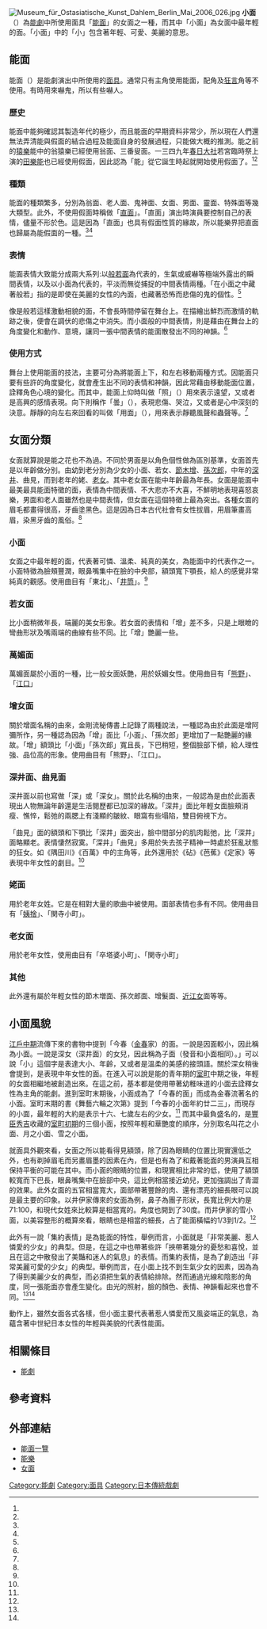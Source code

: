 [[File:Museum_für_Ostasiatische_Kunst_Dahlem_Berlin_Mai_2006_026.jpg|thumb]]
'''小面'''（{{jpn|j=小面|hg=こおもて|rm=koomote|f=y}}）為[[能劇|能劇]]中所使用面具「[[能面|能面]]」的女面之一種，而其中「小面」為女面中最年輕的面。「小面」中的「小」包含著年輕、可愛、美麗的意思。{{external media
| image1 = [http://webarchives.tnm.jp/imgsearch/show/C0073499 能面 小面（東京國立博物館館藏）]
}}

==能面==
能面（{{lang-ja|のうめん、面おもて}}）是能劇演出中所使用的[[面具|面具]]。通常只有主角使用能面，配角及[[狂言|狂言]]角等不使用。有時用來嚇鬼，所以有些嚇人。

===歷史===
能面中能夠確認其製造年代的極少，而且能面的早期資料非常少，所以現在人們還無法弄清能與假面的結合過程及能面自身的發展過程，只能做大概的推測。能之前的[[猿樂|猿樂]]能中的翁猿樂已經使用翁面、三番叟面。一三四九年[[春日大社|春日大社]]若宮臨時祭上演的[[田樂能|田樂能]]也已經使用假面，因此認為「能」從它誕生時起就開始使用假面了。<ref name = "能面入門"/><ref name="能の歴史"/>

===種類===
能面的種類繁多，分別為翁面、老人面、鬼神面、女面、男面、靈面、特殊面等幾大類型。此外，不使用假面時稱做「[[直面|直面]]」。「直面」演出時演員要控制自己的表情，儘量不形於色。這是因為「直面」也具有假面性質的緣故，所以能樂界把直面也歸屬為能假面的一種。<ref name = "能面の風姿"/><ref name = "能美"/>

===表情===
能面表情大致能分成兩大系列:以[[般若之面|般若面]]為代表的，生氣或威嚇等極端外露出的瞬間表情，以及以小面為代表的，平淡而無從捕捉的中間表情兩種。「在小面之中藏著般若」指的是即使在美麗的女性的內面，也藏著恐怖而悲傷的鬼的個性。<ref name = "能面の風姿"/>

像是般若這樣激動相貌的面，不會長時間停留在舞台上。在描繪出鮮烈而激情的軌跡之後，便會在調伏的悲傷之中消失。而小面般的中間表情，則是藉由在舞台上的角度變化和動作、意境，讓同一張中間表情的能面散發出不同的神韻。<ref name = "能面入門"/>

===使用方式===
舞台上使用能面的技法，主要可分為將能面上下，和左右移動兩種方式。因能面只要有些許的角度變化，就會產生出不同的表情和神韻，因此常藉由移動能面位置，詮釋角色心境的變化。而其中，能面上仰時叫做「照」（{{jpn|j=照|hg=ラス}}）用來表示遠望，又或者是高興的感情表現。向下則稱作「曇」（{{jpn|j=曇|hg=ラス}}），表現悲傷、哭泣，又或者是心中深刻的決意。靜靜的向左右來回看的叫做「用面」（{{jpn|j=面ヲ使ウ}}），用來表示靜聽風聲和蟲聲等。<ref name = "能面入門"/>

==女面分類==
女面就算說是能之花也不為過。不同於男面是以角色個性做為區別基準，女面首先是以年齡做分別。由幼到老分別為少女的小面、若女、[[節木增|節木增]]、[[孫次郎|孫次郎]]，中年的[[深井|深井]]、曲見，而到老年的姥、[[老女|老女]]。其中老女面在能中年齡最為年長。女面是能面中最美最具能面特徵的面，表情為中間表情、不大悲亦不大喜，不鮮明地表現喜怒哀樂，男面和老人面雖然也是中間表情，但女面在這個特徵上最為突出。各種女面的眉毛都畫得很高，牙齒塗黑色。這是因為日本古代社會有女性拔眉，用眉筆畫高眉，染黑牙齒的風俗。<ref name="能美"/>

===小面===
女面之中最年輕的面，代表著可憐、溫柔、純真的美女，為能面中的代表作之一。小面特徵為臉頰豐潤，眼鼻嘴集中在臉的中央部，額頭寬下顎長，給人的感覺非常純真的觀感。使用曲目有「東北」、「[[井筒|井筒]]」。<ref name="能美"/>

===若女面===
比小面稍微年長，端麗的美女形象。若女面的表情和「增」差不多，只是上眼瞼的彎曲形狀及嘴兩端的曲線有些不同。比「增」艷麗一些。

===萬媚面===
萬媚面屬於小面的一種，比一般女面妖艷，用於妖媚女性。使用曲目有「[[熊野|熊野]]」、「[[江口|江口]]」

===增女面===
關於增面名稱的由來，金剛流秘傳書上記錄了兩種說法，一種認為由於此面是增阿彌所作，另一種認為因為「增」面比「小面」、「孫次郎」更增加了一點艷麗的緣故。「增」額頭比「小面」「孫次郎」寬且長，下巴稍短，整個臉部下傾，給人理性強、品位高的形象。使用曲目有「熊野」、「江口」。

===深井面、曲見面===
深井面以前也寫做「深」或「深女」。關於此名稱的由來，一般認為是由於此面表現出人物無論年齡還是生活閱歷都已加深的緣故。「深井」面比年輕女面臉頰消瘦、憔悴，鬆弛的兩腮上有淺顯的皺紋、眼窩有些塌陷，雙目俯視下方。

「曲見」面的額頭和下顎比「深井」面突出，臉中間部分的肌肉鬆弛，比「深井」面略顯老。表情悽然寂寞。「深井」「曲見」多用於失去孩子精神一時處於狂亂狀態的狂女。如《隅田川》《百萬》中的主角等，此外還用於《砧》《芭蕉》《定家》等表現中年女性的劇目。<ref name="能美"/>

===姥面===
用於老年女姓。它是在相對大量的歌曲中被使用。面部表情也多有不同。使用曲目有「[[姨捨|姨捨]]」、「関寺小町」。

===老女面===
用於老年女性，使用曲目有「卒塔婆小町」、「関寺小町」

===其他===
此外還有屬於年輕女性的節木増面、孫次郎面、增髮面、[[近江女|近江女]]面等等。

==小面風貌==
[[江戶時代|江戶中期]]流傳下來的書物中提到「今春（[[金春流|金春]]家）的面。一說是因面較小，因此稱為小面。一說是深女（深井面）的女兒，因此稱為子面（發音和小面相同）。」可以說「小」這個字是表達大小、年齡，又或者是溫柔的美感的接頭語。關於深女稍後會提到，是表現中年女性的面。在進入可以說是能的青年期的[[室町|室町]]中期之後，年輕的女面相繼地被創造出來。在這之前，基本都是使用帶著幼稚味道的小面去詮釋女性為主角的能劇。進到室町末期後，小面成為了「今春的面」而成為金春流著名的小面。室町末期的書《舞藝六輪之次第》提到「今春的小面年約廿二三」，而現存的小面，最年輕的大約是表示十六、七歲左右的少女。<ref name="能美"/>
而其中最負盛名的，是[[豐臣秀吉|豐臣秀吉]]收藏的[[室町時代|室町初期]]的三個小面，按照年輕和華艷度的順序，分別取名叫花之小面、月之小面、雪之小面。

就面具外觀來看，女面之所以能看得見額頭，除了因為眼睛的位置比現實還低之外，也有剃掉眉毛而另畫眉墨的因素在內，但是也有為了和戴著能面的男演員互相保持平衡的可能在其中。而小面的眼睛的位置，和現實相比非常的低，使用了額頭較寬而下巴長，眼鼻嘴集中在臉部中央，這比例相當接近幼兒，更加強調出了青澀的效果。此外女面的五官相當寬大，面部帶著豐餘的肉、還有漂亮的細長眼可以說是最主要的印象。以井伊家傳來的女面為例，鼻子為團子形狀，長寬比例大約是71:100，和現代女姓來比較算是相當寬的。角度也開到了30度。而井伊家的雪小面，以美容整形的概算來看，眼睛也是相當的細長，占了能面橫幅的1/3到1/2。<ref name="能美"/>

此外有一說「集約表情」是為能面的特性，舉例而言，小面就是「非常美麗、惹人憐愛的少女」的典型。但是，在這之中也帶著些許「挾帶著幾分的憂愁和喜悅，並且在這之中散發出了美豔和迷人的氣息」的表情。而集約表情，是為了創造出「非常美麗可愛的少女」的典型。舉例而言，在小面上找不到生氣少女的因素，因為為了得到美麗少女的典型，而必須把生氣的表情給排除。然而通過光線和陰影的角度，同一張能面亦會產生變化。由光的照射，臉的顏色、表情、神韻看起來也會不同。<ref name = "能面入門"/><ref name="能美"/>

動作上，雖然女面各式各樣，但小面主要代表著惹人憐愛而又風姿端正的氣息，為蘊含著中世紀日本女性的年輕與美貌的代表性能面。

==相關條目==
* [[能劇|能劇]]

==參考資料==
{{reflist|2|refs=
*<ref name = "能面入門">{{cite book|author = {{lang|ja|金春信高、増田正造、北澤三次郎}} |script-title=ja:能面入門 |publisher = 平凡社 |location =  |year = 1984 |language = ja |isbn = 978-4582618150 }}</ref>
*<ref name = "能面の風姿">{{cite book|author = {{lang|ja|岩田アキラ}} |script-title=ja:能面の風姿 |publisher =  |location =  |year =  |language = ja |isbn = 978-4885917936  }}</ref>
*<ref name = "能の歴史">{{cite book|author = {{lang|ja|小林責、増田正造}} |script-title=ja:能の歴史 |publisher = 平凡社 |location =  |year = 1977 |language = ja |isbn = 978-4582810783 }}</ref>
*<ref name = "能美">{{cite book|author = {{lang|ja|中村保雄}} |script-title=ja:能面―美・形・用|publisher =河原書店  |location =  |year = 1996 |language = ja |isbn = 978-4761101275  }}</ref>
}}

==外部連結==
* [https://web.archive.org/web/20161027234545/http://nohmask21.com/ichiran.html 能面一覽]{{ja icon}}
* [http://www.nohgakuland.com/know/kyoku/ 能樂] {{Wayback|url=http://www.nohgakuland.com/know/kyoku/ |date=20200813140050 }}{{ja icon}}
* [https://web.archive.org/web/20161014011448/http://www.noh-kyogen.com/encyclopedia/mask/women.html 女面]{{ja icon}}

{{DEFAULTSORT:Koomote}}
[[Category:能劇|Category:能劇]]
[[Category:面具|Category:面具]]
[[Category:日本傳統戲劇|Category:日本傳統戲劇]]